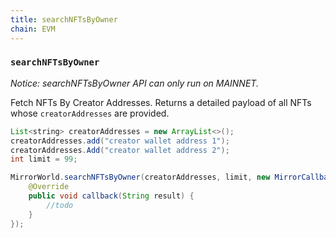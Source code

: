 ```yaml
---
title: searchNFTsByOwner
chain: EVM
---
```


### `searchNFTsByOwner`
*Notice: searchNFTsByOwner API can only run on MAINNET.*

Fetch NFTs By Creator Addresses. Returns a detailed payload of all NFTs whose `creatorAddresses`
are provided.

```java
List<string> creatorAddresses = new ArrayList<>();
creatorAddresses.add("creator wallet address 1");
creatorAddresses.Add("creator wallet address 2");
int limit = 99;

MirrorWorld.searchNFTsByOwner(creatorAddresses, limit, new MirrorCallback() {
    @Override
    public void callback(String result) {
        //todo
    }
});
```
